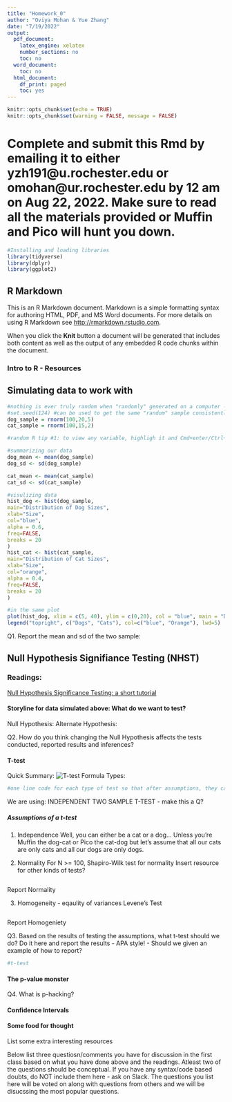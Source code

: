 ```yaml
---
title: "Homework_0"
author: "Oviya Mohan & Yue Zhang"
date: "7/19/2022"
output:
  pdf_document:
    latex_engine: xelatex
    number_sections: no
    toc: no
  word_document:
    toc: no
  html_document:
    df_print: paged
    toc: yes
---
```


```r
knitr::opts_chunk$set(echo = TRUE)
knitr::opts_chunk$set(warning = FALSE, message = FALSE) 
```


# Complete and submit this Rmd by emailing it to either yzh191@u.rochester.edu or omohan@ur.rochester.edu by 12 am on Aug 22, 2022. Make sure to read all the materials provided or Muffin and Pico will hunt you down.


```r
#Installing and loading libraries 
library(tidyverse)
library(dplyr)
library(ggplot2)
```

## R Markdown

This is an R Markdown document. Markdown is a simple formatting syntax for authoring HTML, PDF, and MS Word documents. For more details on using R Markdown see <http://rmarkdown.rstudio.com>.

When you click the **Knit** button a document will be generated that includes both content as well as the output of any embedded R code chunks within the document. 

### Intro to R - Resources 


## Simulating data to work with 

```r
#nothing is ever truly random when "randomly" generated on a computer - always psuedo random
#set.seed(124) #can be used to get the same "random" sample consistently 
dog_sample = rnorm(100,20,5)
cat_sample = rnorm(100,15,2)

#random R tip #1: to view any variable, highligh it and Cmd+enter/Ctrl+enter 

#summarizing our data  
dog_mean <- mean(dog_sample)
dog_sd <- sd(dog_sample)

cat_mean <- mean(cat_sample)
cat_sd <- sd(cat_sample)

#visulizing data 
hist_dog <- hist(dog_sample,
main="Distribution of Dog Sizes",
xlab="Size",
col="blue",
alpha = 0.6, 
freq=FALSE,
breaks = 20
)
hist_cat <- hist(cat_sample,
main="Distribution of Cat Sizes",
xlab="Size",
col="orange",
alpha = 0.4, 
freq=FALSE,
breaks = 20
)

#in the same plot 
plot(hist_dog, xlim = c(5, 40), ylim = c(0,20), col = "blue", main = "Distribution of Dog and Cat Sizes", xlab = "Size") + plot(hist_cat, add = TRUE, col = "orange")
legend("topright", c("Dogs", "Cats"), col=c("blue", "Orange"), lwd=5)

```
###############
Q1. Report the mean and sd of the two sample: 

##############



## Null Hypothesis Signifiance Testing (NHST) 

### Readings:
[Null Hypothesis Significance Testing: a short tutorial](https://www.ncbi.nlm.nih.gov/pmc/articles/PMC5635437/) 

#### Storyline for data simulated above: What do we want to test?

Null Hypothesis: 
Alternate Hypothesis: 

###############
Q2. How do you think changing the Null Hypothesis affects the tests conducted, reported results and inferences? 

##############

#### T-test 
Quick Summary: 
![T-test Formula](TTtest.png)
Types: 
```r
#one line code for each type of test so that after assumptions, they can choose which one to use and use that? 
```
We are using: INDEPENDENT TWO SAMPLE T-TEST - make this a Q? 

##### Assumptions of a t-test
1. Independence 
Well, you can either be a cat or a dog...
Unless you're Muffin the dog-cat or Pico the cat-dog but let's assume that all our cats are only cats and all our dogs are only dogs. 

2. Normality 
For N >= 100, Shapiro-Wilk test for normality 
Insert resource for other kinds of tests?
```r

```
Report Normality 

3. Homogeneity - eqaulity of variances 
Levene's Test 
```r

```
Report Homogeniety 


###############
Q3. Based on the results of testing the assumptions, what t-test should we do? 
Do it here and report the results - APA style! - Should we given an example of how to report? 

```r
#t-test
```
###############


#### The p-value monster 

###############
Q4. What is p-hacking?


###############

#### Confidence Intervals 




#### Some food for thought 

List some extra interesting resources 

###############
Below list three questiosn/comments you have for discussion in the first class based on what you have done above and the readings. Atleast two of the questions should be conceptual. If you have any syntax/code based doubts, do NOT include them here - ask on Slack. The questions you list here will be voted on along with questions from others and we will be disucssing the most popular questions.  
